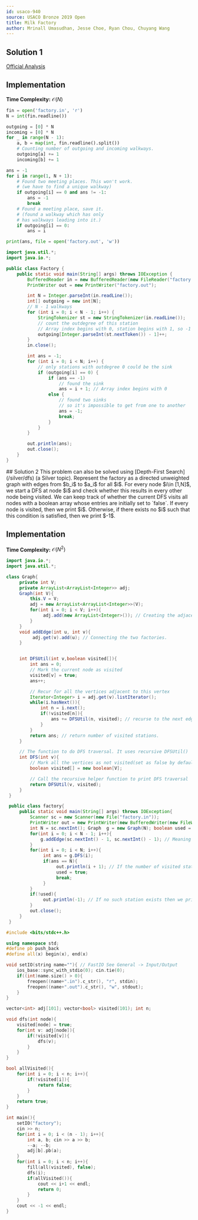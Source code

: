 ```yaml
---
id: usaco-940
source: USACO Bronze 2019 Open
title: Milk Factory
author: Mrinall Umasudhan, Jesse Choe, Ryan Chou, Chuyang Wang
---
```


## Solution 1
[Official Analysis](http://www.usaco.org/current/data/sol_factory_bronze_open19.html)

## Implementation

**Time Complexity:** $\mathcal{O}(N)$
<LanguageSection>
<PySection>
```py
fin = open('factory.in', 'r')
N = int(fin.readline())

outgoing = [0] * N
incoming = [0] * N
for _ in range(N - 1):
	a, b = map(int, fin.readline().split())
	# Counting number of outgoing and incoming walkways.
	outgoing[a] += 1
	incoming[b] += 1

ans = -1
for i in range(1, N + 1):
	# Found two meeting places. This won't work.
	# (we have to find a unique walkway)
	if outgoing[i] == 0 and ans != -1: 
		ans = -1
		break
	# Found a meeting place, save it.
	# (found a walkway which has only
	# has walkways leading into it.)
	if outgoing[i] == 0: 
		ans = i

print(ans, file = open('factory.out', 'w'))
```
	
</PySection>
<JavaSection>

```java
import java.util.*;
import java.io.*;

public class Factory {
	public static void main(String[] args) throws IOException {
		BufferedReader in = new BufferedReader(new FileReader("factory.in"));
		PrintWriter out = new PrintWriter("factory.out");

		int N = Integer.parseInt(in.readLine());
		int[] outgoing = new int[N];
		// N - 1 walkways
		for (int i = 0; i < N - 1; i++) {
			StringTokenizer st = new StringTokenizer(in.readLine());
			// count the outdegree of this station
			// Array index begins with 0, station begins with 1, so -1
			outgoing[Integer.parseInt(st.nextToken()) - 1]++;
		}
		in.close();

		int ans = -1;
		for (int i = 0; i < N; i++) {
			// only stations with outdegree 0 could be the sink
			if (outgoing[i] == 0) {
				if (ans == -1)
					// found the sink
					ans = i + 1; // Array index begins with 0
				else {
					// found two sinks 
					// so it's impossible to get from one to another
					ans = -1;
					break;
				}
			}
		}

		out.println(ans);
		out.close();
	}
}
```

</JavaSection>
</LanguageSection>
## Solution 2
This problem can also be solved using [Depth-First Search](/silver/dfs) (a
Silver topic). Represent the factory as a directed unweighted graph with edges
from $b_i$ to $a_i$ for all $i$. For every node $i\in [1,N]$, we start a DFS at
node $i$ and check whether this results in every other node being visited. We
can keep track of whether the current DFS visits all nodes with a boolean array
whose entries are initially set to `false`. If every node is visited, then we
print $i$. Otherwise, if there exists no $i$ such that this condition is
satisfied, then we print $-1$.

## Implementation

**Time Complexity:** $\mathcal{O}(N^2)$

<LanguageSection>

<JavaSection>

```java
import java.io.*;
import java.util.*;

class Graph{
     private int V;
     private ArrayList<ArrayList<Integer>> adj;
     Graph(int V){
         this.V = V;
         adj = new ArrayList<ArrayList<Integer>>(V);
         for(int i = 0; i < V; i++){
              adj.add(new ArrayList<Integer>()); // Creating the adjacency list
         }
     }
     void addEdge(int u, int v){
          adj.get(v).add(u); // Connecting the two factories.
     }


     int DFSUtil(int v,boolean visited[]){
         int ans = 0;
         // Mark the current node as visited
         visited[v] = true;
         ans++;

         // Recur for all the vertices adjacent to this vertex
         Iterator<Integer> i = adj.get(v).listIterator();
         while(i.hasNext()){
             int n = i.next();
             if(!visited[n]){
                 ans += DFSUtil(n, visited); // recurse to the next edge/station in it's path and increase the number of stations visited.
             }
         }
         return ans; // return number of visited stations.
     }

     // The function to do DFS traversal. It uses recursive DFSUtil()
     int DFS(int v){
         // Mark all the vertices as not visited(set as false by default)
         boolean visited[] = new boolean[V];

         // Call the recursive helper function to print DFS traversal
         return DFSUtil(v, visited);
     }
 }

 public class factory{
     public static void main(String[] args) throws IOException{
         Scanner sc = new Scanner(new File("factory.in"));
         PrintWriter out = new PrintWriter(new BufferedWriter(new FileWriter("factory.out")));
         int N = sc.nextInt(); Graph  g = new Graph(N); boolean used = false;
         for(int i = 0; i < N - 1; i++){
             g.addEdge(sc.nextInt() - 1, sc.nextInt() - 1); // Meaning one can walk from station A to station B.
         }
         for(int i = 0; i < N; i++){
              int ans = g.DFS(i);
              if(ans == N){
                   out.println(i + 1); // If the number of visited stations from the DFS is equal to the total number of stations then output.
                   used = true;
                   break;
              }
         }
         if(!used){
              out.println(-1); // If no such station exists then we print -1.
         }
         out.close();
     }
 }
```

</JavaSection>
<CPPSection>

```cpp
#include <bits/stdc++.h>

using namespace std;
#define pb push_back
#define all(x) begin(x), end(x)

void setIO(string name=""){ // FastIO See General -> Input/Output
    ios_base::sync_with_stdio(0); cin.tie(0);
    if((int)name.size() > 0){
        freopen((name+".in").c_str(), "r", stdin);
        freopen((name+".out").c_str(), "w", stdout);
    }
}

vector<int> adj[101]; vector<bool> visited(101); int n;

void dfs(int node){
	visited[node] = true;
	for(int v: adj[node]){
		if(!visited[v]){
			dfs(v);
		}
	}
}

bool allVisited(){
	for(int i = 0; i < n; i++){
		if(!visited[i]){
			return false;
		}
	}
	return true;
}

int main(){
	setIO("factory");
	cin >> n;
	for(int i = 0; i < (n - 1); i++){
		int a, b; cin >> a >> b;
		--a; --b;
		adj[b].pb(a);
	}
	for(int i = 0; i < n; i++){
		fill(all(visited), false);
		dfs(i);
		if(allVisited()){
			cout << i+1 << endl;
			return 0;
		}
	}
	cout << -1 << endl;
}

```

</CPPSection>
</LanguageSection>

